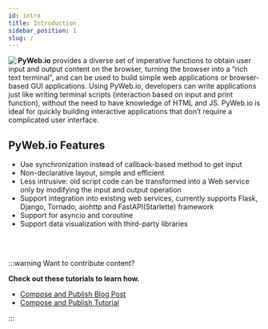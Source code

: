 ```yaml
---
id: intro
title: Introduction
sidebar_position: 1
slug: /
---
```


<div style={{border: "2px solid #4c3168"}}>
<img src={image} align="left"/> 
<b>PyWeb.io</b> provides a diverse set of imperative functions to obtain user input and output content on the browser, turning the browser into a “rich text terminal”, and can be used to build simple web applications or browser-based GUI applications. Using PyWeb.io, developers can write applications just like writing terminal scripts (interaction based on input and print function), without the need to have knowledge of HTML and JS. PyWeb.io is ideal for quickly building interactive applications that don’t require a complicated user interface.
</div>

## PyWeb.io Features

* Use synchronization instead of callback-based method to get input
* Non-declarative layout, simple and efficient
* Less intrusive: old script code can be transformed into a Web service only by modifying the input and output operation
* Support integration into existing web services, currently supports Flask, Django, Tornado, aiohttp and FastAPI(Starlette) framework
* Support for asyncio and coroutine
* Support data visualization with third-party libraries

<br></br>

:::warning Want to contribute content?

**Check out these tutorials to learn how.**
* [Compose and Publish Blog Post](/tutorial-contribute/blog-post)
* [Compose and Publish Tutorial](/tutorial-contribute/tutorial)

:::